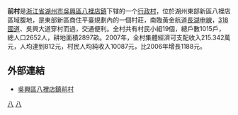 {{notability unreferenced|time=2010-07-24T13:57:44+00:00}}
'''前村'''是[[浙江省|浙江省]][[湖州市|湖州市]][[吳興區|吳興區]][[八裡店鎮|八裡店鎮]]下辖的一个[[行政村|行政村]]，位於湖州東部新區八裡店區域腹地，是東部新區商住平臺規劃內的一個村莊，南臨黃金航道[[長湖申線|長湖申線]]，[[318國道|318國道]]、吳興大道穿村而過，交通便利。全村共有村民小組19個，總戶數1015戶，總人口2652人，耕地面積2897畝。2007年，全村集體經濟可支配收入215.342萬元，人均達到812元，村民人均純收入10087元，比2006年增長1188元。

== 外部連結 ==
*[http://xnc.zjnm.cn/zdxx/index.jsp?zdid=9477 吳興區八裡店鎮前村]{{dead link|date=2017年11月 |bot=InternetArchiveBot |fix-attempted=yes }}

[[Category:吳興區|八]]
[[Category:湖州市行政村|八]]